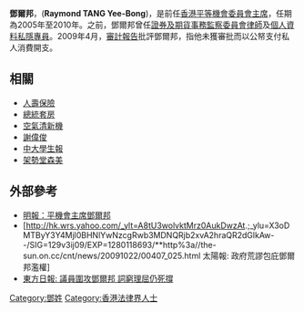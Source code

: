 '''鄧爾邦'''，('''Raymond TANG Yee-Bong''')，是前任[[香港|香港]][[平等機會委員會|平等機會委員會]][[主席|主席]]，任期為2005年至2010年。之前，鄧爾邦曾任[[證券及期貨事務監察委員會|證券及期貨事務監察委員會]][[律師|律師]]及[[個人資料私隱專員|個人資料私隱專員]]。2009年4月，[[審計報告|審計報告]]批評鄧爾邦，指他未獲審批而以公帑支付私人消費開支。

==相關==
* [[人壽保險|人壽保險]]
* [[總統套房|總統套房]]
* [[空氣清新機|空氣清新機]]
* [[謝偉俊|謝偉俊]]
* [[中大學生報|中大學生報]]
* [[架勢堂|架勢堂]][[森美|森美]]

== 外部參考 ==
* [http://hk.news.yahoo.com/article/090422/4/bt9w.html 明報：平機會主席鄧爾邦] {{Wayback|url=http://hk.news.yahoo.com/article/090422/4/bt9w.html |date=20090426181253 }}
* [http://hk.wrs.yahoo.com/_ylt=A8tU3wolvktMrz0AukDwzAt.;_ylu=X3oDMTByY3Y4Mjl0BHNlYwNzcgRwb3MDNQRjb2xvA2hraQR2dGlkAw--/SIG=129v3ij09/EXP=1280118693/**http%3a//the-sun.on.cc/cnt/news/20091022/00407_025.html 太陽報: 政府荒謬包庇鄧爾邦濫權]{{dead link|date=2018年4月 |bot=InternetArchiveBot |fix-attempted=yes }}
* [http://orientaldaily.on.cc/cnt/news/20090512/00190_001.html?pubdate=20090512 東方日報: 議員圍攻鄧爾邦 詞窮理屈仍死撐] {{Wayback|url=http://orientaldaily.on.cc/cnt/news/20090512/00190_001.html?pubdate=20090512 |date=20160305075115 }}

[[Category:鄧姓|Category:鄧姓]]
[[Category:香港法律界人士|Category:香港法律界人士]]